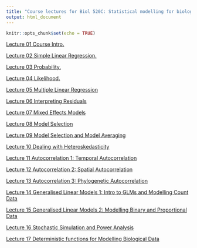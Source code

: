 ```yaml
---
title: "Course lectures for Biol 520C: Statistical modelling for biological data"
output: html_document
---
```

  
  ```r
knitr::opts_chunk$set(echo = TRUE)
```

<a href="Lectures/Course_Intro.pdf" target="_blank">Lecture 01 Course Intro.</a>

<a href="Lectures/02_Regression.pdf" target="_blank">Lecture 02 Simple Linear Regression.</a>

<a href="Lectures/03_Probability.pdf" target="_blank">Lecture 03 Probability.</a>

<a href="Lectures/04_Likelihood.pdf" target="_blank">Lecture 04 Likelihood. </a>

<a href="Lectures/05_Multiple_Linear_Regression.pdf" target="_blank">Lecture 05 Multiple Linear Regression </a>

<a href="Lectures/06_Residuals.pdf" target="_blank">Lecture 06 Interpreting Residuals </a>

<a href="Lectures/07_Mixed_Models.pdf" target="_blank">Lecture 07 Mixed Effects Models </a>

<a href="Lectures/08_Model_Selection.pdf" target="_blank">Lecture 08 Model Selection </a>

<a href="Lectures/09_Model_Averaging.pdf" target="_blank">Lecture 09 Model Selection and Model Averaging </a>

<a href="Lectures/10_Heteroscedasticity.pdf" target="_blank">Lecture 10 Dealing with Heteroskedasticity </a>

<a href="Lectures/11_Autocorrelation_1.pdf" target="_blank">Lecture 11 Autocorrelation 1: Temporal Autocorrelation </a>

<a href="Lectures/12_Autocorrelation_2.pdf" target="_blank">Lecture 12 Autocorrelation 2: Spatial Autocorrelation </a>

<a href="Lectures/13_Autocorrelation_3.pdf" target="_blank">Lecture 13 Autocorrelation 3: Phylogenetic Autocorrelation </a>

<a href="Lectures/14_GLMs_1.pdf" target="_blank">Lecture 14 Generalised Linear Models 1: Intro to GLMs and Modelling Count Data </a>

<a href="Lectures/15_GLMs_2.pdf" target="_blank">Lecture 15 Generalised Linear Models 2: Modelling Binary and Proportional Data </a>

<a href="Lectures/16_Stochastic_Simulation.pdf" target="_blank">Lecture 16 Stochastic Simulation and Power Analysis </a>

<a href="Lectures/17_NonLinearity.pdf" target="_blank">Lecture 17 Deterministic functions for Modelling Biological Data </a>

